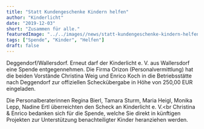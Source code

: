 ```yaml
---
title: "Statt Kundengeschenke Kindern helfen"
author: "Kinderlicht"
date: "2019-12-03"
short: "Zusammen für alle."
featuredImage: "../../images//news/statt-kundengeschenke-kindern-helfen.jpg"
tags: ["Spende", "Kinder", "Helfen"]
draft: false
---
```

Deggendorf/Wallersdorf. Erneut darf der Kinderlicht e. V. aus Wallersdorf eine Spende entgegennehmen. Die Firma Orizon (Personalvermittlung) hat die beiden Vorstände Christina Weig und Enrico Koch in die Betriebsstätte nach Deggendorf zur offiziellen Scheckübergabe in Höhe von 250,00 EUR eingeladen.

Die Personalberaterinnen Regina Bierl, Tamara Sturm, Maria Heigl, Monika Lepp, Nadine Ertl überreichten den Scheck an Kinderlicht e. V.<br
Christina & Enrico bedanken sich für die Spende, welche Sie direkt in künftigen Projekten zur Unterstützung benachteiligter Kinder heranziehen werden.
